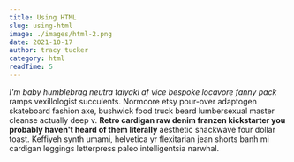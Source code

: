 ```yaml
---
title: Using HTML
slug: using-html
image: ./images/html-2.png
date: 2021-10-17
author: tracy tucker
category: html
readTime: 5
---
```


_I'm baby humblebrag neutra taiyaki af vice bespoke locavore fanny pack_ ramps vexillologist succulents. Normcore etsy pour-over adaptogen skateboard fashion axe, bushwick food truck beard lumbersexual master cleanse actually deep v. **Retro cardigan raw denim franzen kickstarter you probably haven't heard of them literally** aesthetic snackwave four dollar toast. Keffiyeh synth umami, helvetica yr flexitarian jean shorts banh mi cardigan leggings letterpress paleo intelligentsia narwhal.